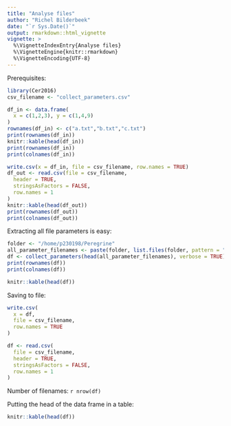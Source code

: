 ```yaml
---
title: "Analyse files"
author: "Richel Bilderbeek"
date: "`r Sys.Date()`"
output: rmarkdown::html_vignette
vignette: >
  %\VignetteIndexEntry{Analyse files}
  %\VignetteEngine{knitr::rmarkdown}
  %\VignetteEncoding{UTF-8}
---
```






Prerequisites:

```r
library(Cer2016)
csv_filename <- "collect_parameters.csv"
```

```r
df_in <- data.frame(
  x = c(1,2,3), y = c(1,4,9)
)
rownames(df_in) <- c("a.txt","b.txt","c.txt")
print(rownames(df_in))
knitr::kable(head(df_in))
print(rownames(df_in))
print(colnames(df_in))

write.csv(x = df_in, file = csv_filename, row.names = TRUE)
df_out <- read.csv(file = csv_filename, 
  header = TRUE, 
  stringsAsFactors = FALSE, 
  row.names = 1
)
knitr::kable(head(df_out))
print(rownames(df_out))
print(colnames(df_out))
```

Extracting all file parameters is easy:

```r
folder <- "/home/p230198/Peregrine"
all_parameter_filenames <- paste(folder, list.files(folder, pattern = "\\.RDa"), sep = "/")
df <- collect_parameters(head(all_parameter_filenames), verbose = TRUE)
print(rownames(df))
print(colnames(df))
```



```r
knitr::kable(head(df))
```

Saving to file:

```r
write.csv(
  x = df,
  file = csv_filename,
  row.names = TRUE
)
```

```r
df <- read.csv(
  file = csv_filename, 
  header = TRUE, 
  stringsAsFactors = FALSE, 
  row.names = 1
)
```

Number of filenames: `r nrow(df)`

Putting the head of the data frame in a table:

```r
knitr::kable(head(df))
```


